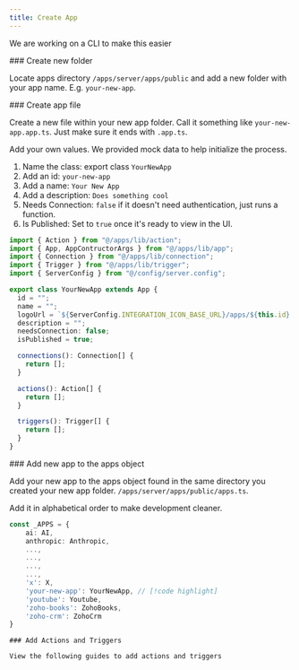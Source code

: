 ```yaml
---
title: Create App
---
```


<Callout>We are working on a CLI to make this easier</Callout>

<Steps>

<Step>
### Create new folder

Locate apps directory `/apps/server/apps/public` and add a new folder with your app name. E.g. `your-new-app`.

<Files>
  <Folder name="apps" defaultOpen>
    <Folder name="ui" />
    <Folder name="server" defaultOpen>
      <Folder name="src" defaultOpen>
        <Folder name="apps" defaultOpen>
          <Folder name="public" defaultOpen>
            <Folder name="your-new-app" />
          </Folder>
        </Folder>
      </Folder>
    </Folder>
  </Folder>
</Files>

</Step>

<Step>
### Create app file

Create a new file within your new app folder. Call it something like `your-new-app.app.ts`. Just make sure it ends with `.app.ts`.

Add your own values. We provided mock data to help initialize the process.

1. Name the class: export class `YourNewApp`
1. Add an id: `your-new-app`
1. Add a name: `Your New App`
1. Add a description: `Does something cool`
1. Needs Connection: `false` if it doesn't need authentication, just runs a function.
1. Is Published: Set to `true` once it's ready to view in the UI.

```ts
import { Action } from "@/apps/lib/action";
import { App, AppContructorArgs } from "@/apps/lib/app";
import { Connection } from "@/apps/lib/connection";
import { Trigger } from "@/apps/lib/trigger";
import { ServerConfig } from "@/config/server.config";

export class YourNewApp extends App {
  id = "";
  name = "";
  logoUrl = `${ServerConfig.INTEGRATION_ICON_BASE_URL}/apps/${this.id}.svg`;
  description = "";
  needsConnection: false;
  isPublished = true;

  connections(): Connection[] {
    return [];
  }

  actions(): Action[] {
    return [];
  }

  triggers(): Trigger[] {
    return [];
  }
}
```

</Step>

<Step>
### Add new app to the apps object

Add your new app to the apps object found in the same directory you created your new app folder.
`/apps/server/apps/public/apps.ts`.

<Files>
  <Folder name="apps" defaultOpen>
    <Folder name="ui" />
    <Folder name="server" defaultOpen>
      <Folder name="src" defaultOpen>
        <Folder name="apps" defaultOpen>
          <Folder name="public" defaultOpen>
            <Folder name="your-new-app" defaultOpen>
              <File name="your-new-app.app.ts" />
            </Folder>
            <File name="apps.ts" />
          </Folder>
        </Folder>
      </Folder>
    </Folder>
  </Folder>
</Files>

Add it in alphabetical order to make development cleaner.

```ts
const _APPS = {
    ai: AI,
    anthropic: Anthropic,
    ...,
    ...,
    ...,
    ...,
    'x': X,
    'your-new-app': YourNewApp, // [!code highlight]
    'youtube': Youtube,
    'zoho-books': ZohoBooks,
    'zoho-crm': ZohoCrm
}
```

</Step>

<Step>

    ### Add Actions and Triggers

    View the following guides to add actions and triggers

</Step>

</Steps>
